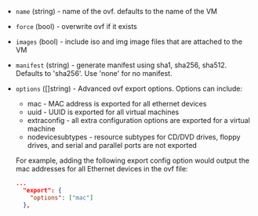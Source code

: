 <!-- Code generated from the comments of the ExportConfig struct in builder/vsphere/common/step_export.go; DO NOT EDIT MANUALLY -->

- `name` (string) - name of the ovf. defaults to the name of the VM

- `force` (bool) - overwrite ovf if it exists

- `images` (bool) - include iso and img image files that are attached to the VM

- `manifest` (string) - generate manifest using sha1, sha256, sha512. Defaults to 'sha256'. Use 'none' for no manifest.

- `options` ([]string) - Advanced ovf export options. Options can include:

  - mac - MAC address is exported for all ethernet devices
  - uuid - UUID is exported for all virtual machines
  - extraconfig - all extra configuration options are exported for a virtual machine
  - nodevicesubtypes - resource subtypes for CD/DVD drives, floppy drives, and serial and parallel ports are not exported

  For example, adding the following export config option would output the mac addresses for all Ethernet devices in the ovf file:

  ```json
  ...
    "export": {
      "options": ["mac"]
    },
  ```
